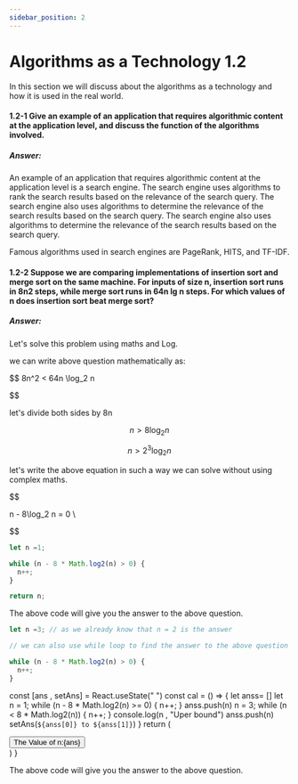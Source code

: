 ```yaml
---
sidebar_position: 2
---
```



# Algorithms as a Technology 1.2

In this section we will discuss about the algorithms as a technology and how it is used in the real world.


#### 1.2-1 Give an example of an application that requires algorithmic content at the application level, and discuss the function of the algorithms involved.

##### Answer:

An example of an application that requires algorithmic content at the application level is a search engine. The search engine uses algorithms to rank the search results based on the relevance of the search query. The search engine also uses algorithms to determine the relevance of the search results based on the search query. The search engine also uses algorithms to determine the relevance of the search results based on the search query.

Famous algorithms used in search engines are PageRank, HITS, and TF-IDF.

#### 1.2-2 Suppose we are comparing implementations of insertion sort and merge sort on the same machine. For inputs of size n, insertion sort runs in 8n2 steps, while merge sort runs in 64n lg n steps. For which values of n does insertion sort beat merge sort?

##### Answer:

Let's solve this problem using maths and Log.

we can write above question mathematically as:

$$ 
8n^2 < 64n \log_2 n

$$


let's divide both sides by 8n

$$
n > 8 \log_2 n
$$

$$
n > 2^3 \log_2 n
$$

let's write the above equation in such a way we can solve without using complex maths.

$$

n - 8\log_2 n =  0  \\ 


$$

```javascript 
let n =1;

while (n - 8 * Math.log2(n) > 0) {
  n++;
}

return n;
```

The above code will give you the answer to the above question.

```javascript
let n =3; // as we already know that n = 2 is the answer

// we can also use while loop to find the answer to the above question

while (n - 8 * Math.log2(n) > 0) {
  n++;
}

```

const [ans , setAns] = React.useState(" ")
const cal = () => {
  let anss= []
  let n = 1;
  while (n - 8 * Math.log2(n) >= 0) {
    n++;
  }
  anss.push(n)
  n = 3;
  while (n <  8 * Math.log2(n)) {
    n++;
  }
  console.log(n , "Uper bound")
  anss.push(n)
  setAns(` ${anss[0]} to ${anss[1]} `)
}
  return (
    <div>
      <button onClick={cal}>The Value of n:{ans}  </button>
    </div>)
}

<Calculate/>


The above code will give you the answer to the above question.



